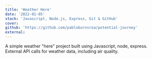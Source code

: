 ```yaml
---
title: 'Weather Here'
date: '2022-01-05'
stack: 'Javascript, Node.js, Express, Git & GitHub'
cover:
github: 'https://github.com/pabloburnsroa/potential-journey'
external:
---
```


A simple weather "here" project built using Javascript, node, express. External API calls for weather data, including air quality.
